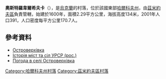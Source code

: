 {{coord|49|48|5|N|36|10|2|E|scale:100000_region:UA|display=title}}

'''奧斯特羅韋爾希夫卡'''（{{lang-uk|Островерхівка}}），是[[烏克蘭|烏克蘭]]的村落，位於該國東部[[哈爾科夫州|哈爾科夫州]]，由[[茲米約夫區|茲米約夫區]]負責管轄，始建於1600年，面積2.29平方公里，海拔高度134米，2001年人口391，人口密度每平方公里170.7人。

==參考資料==
* [http://w1.c1.rada.gov.ua/pls/z7502/A005?rdat1=12.09.2011&rf7571=33127 Островерхівка ]{{dead link|date=2017年12月 |bot=InternetArchiveBot |fix-attempted=yes }}
* [http://www.igsu.org.ua/Harkovskja.obl/Zmievskij.rajon/Timczenki.html Історія міст та сіл УРСР (рос.)]{{dead link|date=2017年12月 |bot=InternetArchiveBot |fix-attempted=yes }}
* [http://weather.in.ua/ua/har'kovskaja/19277 Погода в селі Островерхівка] {{Wayback|url=http://weather.in.ua/ua/har'kovskaja/19277 |date=20160323023046 }}

{{DEFAULTSORT:Островерхівка}}
[[Category:哈爾科夫州村落|Category:哈爾科夫州村落]]
[[Category:茲米約夫區村落|Category:茲米約夫區村落]]


{{Kharkiv-geo-stub}}